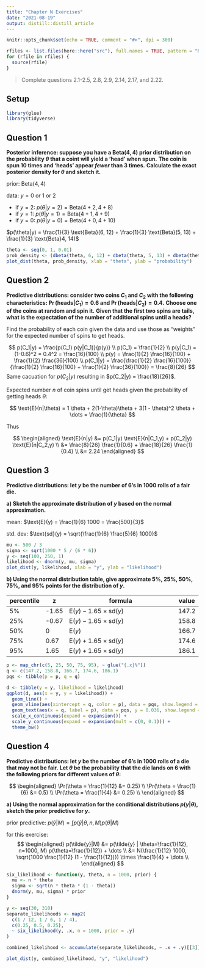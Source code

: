 ```yaml
---
title: "Chapter N Exercises"
date: "2021-08-19"
output: distill::distill_article
---
```


```r
knitr::opts_chunk$set(echo = TRUE, comment = "#>", dpi = 300)

rfiles <- list.files(here::here("src"), full.names = TRUE, pattern = "R$")
for (rfile in rfiles) {
  source(rfile)
}
```

> Complete questions 2.1-2.5, 2.8, 2.9, 2.14, 2.17, and 2.22.

## Setup

```r
library(glue)
library(tidyverse)
```


## Question 1

**Posterior inference: suppose you have a $\text{Beta}(4,4)$ prior distribution on the probability $\theta$ that a coint will yield a 'head' when spun.**
**The coin is spun 10 times and 'heads' appear *fewer* than 3 times.**
**Calculate the exact posterior density for $\theta$ and sketch it.**

prior: $\text{Beta}(4,4)$

data: $y = 0 \text{ or } 1 \text{ or } 2$

- if $y=2$: $p(\theta | y=2) = \text{Beta}(4+2, 4+8)$
- if $y=1$: $p(\theta | y=1) = \text{Beta}(4+1, 4+9)$
- if $y=0$: $p(\theta | y=0) = \text{Beta}(4+0, 4+10)$

$p(\theta|y) = \frac{1}{3} \text{Beta}(6, 12) + \frac{1}{3} \text{Beta}(5, 13) + \frac{1}{3} \text{Beta}4, 14)$

```r
theta <- seq(0, 1, 0.01)
prob_density <- (dbeta(theta, 6, 12) + dbeta(theta, 5, 13) + dbeta(theta, 4, 14)) / 3
plot_dist(theta, prob_density, xlab = "theta", ylab = "probability")
```

## Question 2

**Predictive distributions: consider two coins $C_1$ and $C_2$ with the following characteristics: $\Pr(\text{heads} | C_1) = 0.6$ and $\Pr(\text{heads} | C_2) = 0.4$.**
**Choose one of the coins at random and spin it.**
**Given that the first two spins are tails, what is the expectation of the number of additional spins until a heads?**

Find the probability of each coin given the data and use those as "weights" for the expected number of spins to get heads.

$$
p(C_1|y) = \frac{p(C_1) p(y|C_1)}{p(y)} \\
p(C_1) = \frac{1}{2} \\
p(y|C_1) = (1-0.6)^2 = 0.4^2 = \frac{16}{100} \\
p(y) =  \frac{1}{2} \frac{16}{100} + \frac{1}{2} \frac{36}{100} \\
p(C_1|y) = \frac{\frac{1}{2} \frac{16}{100}}{\frac{1}{2} \frac{16}{100} + \frac{1}{2} \frac{36}{100}} = \frac{8}{26}
$$
Same cacuation for $p(C_2|y)$ resulting in $p(C_2|y) = \frac{18}{26}$.

Expected number $n$ of coin spins until get heads given the probability of getting heads $\theta$:

$$
\text{E}(n|\theta) = 1 \theta + 2(1-\theta)\theta + 3(1 - \theta)^2 \theta + \dots = \frac{1}{\theta}
$$

Thus

$$
\begin{aligned}
\text{E}(n|y) &= p(C_1|y) \text{E}(n|C_1,y) + p(C_2|y) \text{E}(n|C_2,y) \\
&= \frac{8}{26} \frac{1}{0.6} + \frac{18}{26} \frac{1}{0.4} \\
&= 2.24
\end{aligned}
$$

## Question 3

**Predictive distributions: let $y$ be the number of 6's in 1000 rolls of a fair die.**

**a) Sketch the approximate distribution of $y$ based on the normal approximation.**

mean: $\text{E}(y) = \frac{1}{6} 1000 = \frac{500}{3}$

std. dev: $\text{sd}(y) = \sqrt{\frac{1}{6} \frac{5}{6} 1000}$

```r
mu <- 500 / 3
sigma <- sqrt(1000 * 5 / (6 * 6))
y <- seq(100, 250, 1)
likelihood <- dnorm(y, mu, sigma)
plot_dist(y, likelihood, xlab = "y", ylab = "likelihood")
```

**b) Using the normal distribution table, give approximate 5%, 25%, 50%, 75%, and 95% points for the distribution of $y$.**

| percentile |     z |                                  formula | value |
|------------|-------|------------------------------------------|-------|
|         5% | -1.65 | $\text{E}(y) - 1.65 \times \text{sd}(y)$ | 147.2 |
|        25% | -0.67 | $\text{E}(y) - 1.65 \times \text{sd}(y)$ | 158.8 |
|        50% |     0 |                            $\text{E}(y)$ | 166.7 |
|        75% |  0.67 | $\text{E}(y) + 1.65 \times \text{sd}(y)$ | 174.6 |
|        95% |  1.65 | $\text{E}(y) + 1.65 \times \text{sd}(y)$ | 186.1 |

```r
p <- map_chr(c(5, 25, 50, 75, 95), ~ glue("{.x}%"))
q <- c(147.2, 158.8, 166.7, 174.6, 186.1)
pqs <- tibble(p = p, q = q)

d <- tibble(y = y, likelihood = likelihood)
ggplot(d, aes(x = y, y = likelihood)) +
  geom_line() +
  geom_vline(aes(xintercept = q, color = p), data = pqs, show.legend = FALSE) +
  geom_text(aes(x = q, label = p), data = pqs, y = 0.036, show.legend = FALSE) +
  scale_x_continuous(expand = expansion()) +
  scale_y_continuous(expand = expansion(mult = c(0, 0.1))) +
  theme_bw()
```

## Question 4

**Predictive distributions: let $y$ be the number of 6's in 1000 rolls of a die that may not be fair.**
**Let $\theta$ be the probability that the die lands on 6 with the following priors for different values of $\theta$:**

$$
\begin{aligned}
\Pr(\theta = \frac{1}{12} &= 0.25) \\
\Pr(\theta = \frac{1}{6} &= 0.5) \\
\Pr(\theta = \frac{1}{4} &= 0.25) \\
\end{aligned}
$$

**a) Using the normal approximation for the conditional distributions $p(y|\theta)$, sketch the prior predictive for $y$.**

prior predictive: $p(\tilde{y}|M) = \int p(\tilde{y}|\theta, n, M) p(\theta|M)$

for this exercise:
$$
\begin{aligned}
p(\tilde{y}|M) &= p(\tilde{y} | \theta=\frac{1}{12}, n=1000, M) p(\theta=\frac{1}{12}) + \dots \\
&= N(\frac{1}{12} 1000, \sqrt{1000 \frac{1}{12} (1 - \frac{1}{12})}) \times \frac{1}{4} + \dots \\
\end{aligned}
$$
```r
six_likelihood <- function(y, theta, n = 1000, prior) {
  mu <- n * theta
  sigma <- sqrt(n * theta * (1 - theta))
  dnorm(y, mu, sigma) * prior
}

y <- seq(30, 310)
separate_likelihoods <- map2(
  c(1 / 12, 1 / 6, 1 / 4),
  c(0.25, 0.5, 0.25),
  ~ six_likelihood(y, .x, n = 1000, prior = .y)
)

combined_likelihood <- accumulate(separate_likelihoods, ~ .x + .y)[[3]]

plot_dist(y, combined_likelihood, "y", "likelihood")
```
